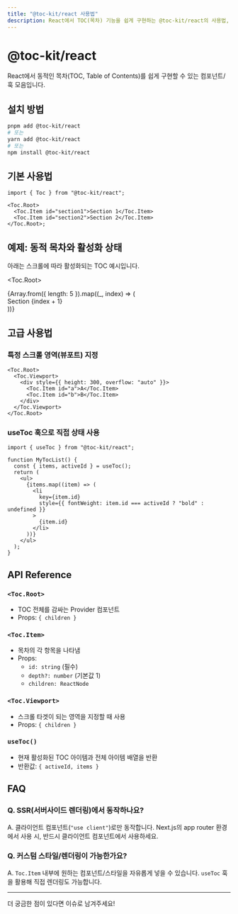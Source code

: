 ```yaml
---
title: "@toc-kit/react 사용법"
description: React에서 TOC(목차) 기능을 쉽게 구현하는 @toc-kit/react의 사용법, 예제, API 문서
---
```


# @toc-kit/react

React에서 동적인 목차(TOC, Table of Contents)를 쉽게 구현할 수 있는 컴포넌트/훅 모음입니다.

## 설치 방법

```bash
pnpm add @toc-kit/react
# 또는
yarn add @toc-kit/react
# 또는
npm install @toc-kit/react
```

## 기본 사용법

```tsx
import { Toc } from "@toc-kit/react";

<Toc.Root>
  <Toc.Item id="section1">Section 1</Toc.Item>
  <Toc.Item id="section2">Section 2</Toc.Item>
</Toc.Root>;
```

## 예제: 동적 목차와 활성화 상태

아래는 스크롤에 따라 활성화되는 TOC 예시입니다.


<Toc.Root>
  <div>
    {Array.from({ length: 5 }).map((_, index) => (
      <Toc.Item key={index} id={`section-${index}`}>
        <div
          style={{
            height: 200,
            scrollMarginTop: "100px",
            border: "1px solid #eee",
            marginBottom: 8,
          }}
        >
          Section {index + 1}
        </div>
      </Toc.Item>
    ))}
  </div>
</Toc.Root>

## 고급 사용법

### 특정 스크롤 영역(뷰포트) 지정

```tsx
<Toc.Root>
  <Toc.Viewport>
    <div style={{ height: 300, overflow: "auto" }}>
      <Toc.Item id="a">A</Toc.Item>
      <Toc.Item id="b">B</Toc.Item>
    </div>
  </Toc.Viewport>
</Toc.Root>
```

### useToc 훅으로 직접 상태 사용

```tsx
import { useToc } from "@toc-kit/react";

function MyTocList() {
  const { items, activeId } = useToc();
  return (
    <ul>
      {items.map((item) => (
        <li
          key={item.id}
          style={{ fontWeight: item.id === activeId ? "bold" : undefined }}
        >
          {item.id}
        </li>
      ))}
    </ul>
  );
}
```

## API Reference

### `<Toc.Root>`

- TOC 전체를 감싸는 Provider 컴포넌트
- Props: `{ children }`

### `<Toc.Item>`

- 목차의 각 항목을 나타냄
- Props:
  - `id: string` (필수)
  - `depth?: number` (기본값 1)
  - `children: ReactNode`

### `<Toc.Viewport>`

- 스크롤 타겟이 되는 영역을 지정할 때 사용
- Props: `{ children }`

### `useToc()`

- 현재 활성화된 TOC 아이템과 전체 아이템 배열을 반환
- 반환값: `{ activeId, items }`

## FAQ

### Q. SSR(서버사이드 렌더링)에서 동작하나요?

A. 클라이언트 컴포넌트(`"use client"`)로만 동작합니다. Next.js의 app router 환경에서 사용 시, 반드시 클라이언트 컴포넌트에서 사용하세요.

### Q. 커스텀 스타일/렌더링이 가능한가요?

A. `Toc.Item` 내부에 원하는 컴포넌트/스타일을 자유롭게 넣을 수 있습니다. `useToc` 훅을 활용해 직접 렌더링도 가능합니다.

---

더 궁금한 점이 있다면 이슈로 남겨주세요!
